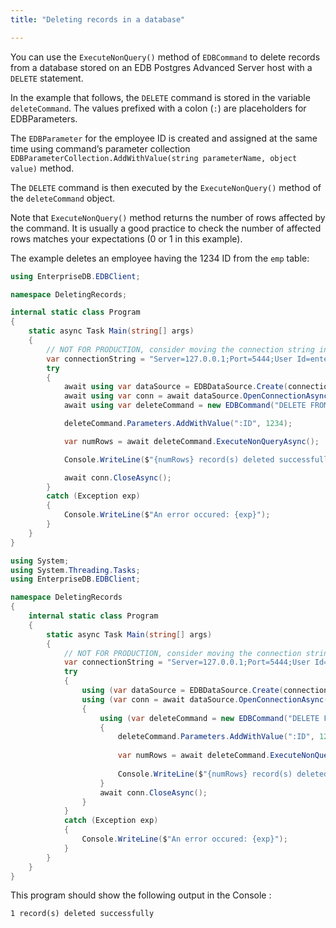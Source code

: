 ```yaml
---
title: "Deleting records in a database"

---
```


<div id="deleting_records_in_a_database" class="registered_link"></div>

You can use the `ExecuteNonQuery()` method of `EDBCommand` to delete records from a database stored on an EDB Postgres Advanced Server host with a `DELETE` statement.

In the example that follows, the `DELETE` command is stored in the variable `deleteCommand`. The values prefixed with a colon (`:`) are placeholders for EDBParameters.

The `EDBParameter` for the employee ID is created and assigned at the same time using command’s parameter collection `EDBParameterCollection.AddWithValue(string parameterName, object value)` method.

The `DELETE` command is then executed by the `ExecuteNonQuery()` method of the `deleteCommand` object.

Note that `ExecuteNonQuery()` method returns the number of rows affected by the command. It is usually a good practice to check the number of affected rows matches your expectations (0 or 1 in this example).

The example deletes an employee having the 1234 ID from the `emp` table:

<TabContainer syncKey="sample">
<Tab title=".NET">

```csharp
using EnterpriseDB.EDBClient;

namespace DeletingRecords;

internal static class Program
{
    static async Task Main(string[] args)
    {
        // NOT FOR PRODUCTION, consider moving the connection string in a configuration file
        var connectionString = "Server=127.0.0.1;Port=5444;User Id=enterprisedb;Password=edb;Database=edb";
        try
        {
            await using var dataSource = EDBDataSource.Create(connectionString);
            await using var conn = await dataSource.OpenConnectionAsync();
            await using var deleteCommand = new EDBCommand("DELETE FROM emp WHERE empno = :ID", conn);

            deleteCommand.Parameters.AddWithValue(":ID", 1234);

            var numRows = await deleteCommand.ExecuteNonQueryAsync();

            Console.WriteLine($"{numRows} record(s) deleted successfully");

            await conn.CloseAsync();
        }
        catch (Exception exp)
        {
            Console.WriteLine($"An error occured: {exp}");
        }
    }
}
```

</Tab>
<Tab title=".NET Framework">

```csharp
using System;
using System.Threading.Tasks;
using EnterpriseDB.EDBClient;

namespace DeletingRecords
{
    internal static class Program
    {
        static async Task Main(string[] args)
        {
            // NOT FOR PRODUCTION, consider moving the connection string in a configuration file
            var connectionString = "Server=127.0.0.1;Port=5444;User Id=enterprisedb;Password=edb;Database=edb";
            try
            {
                using (var dataSource = EDBDataSource.Create(connectionString))
                using (var conn = await dataSource.OpenConnectionAsync())
                {
                    using (var deleteCommand = new EDBCommand("DELETE FROM emp WHERE empno = :ID", conn))
                    {
                        deleteCommand.Parameters.AddWithValue(":ID", 1234);
                        
                        var numRows = await deleteCommand.ExecuteNonQueryAsync();
                
                        Console.WriteLine($"{numRows} record(s) deleted successfully");
                    }
                    await conn.CloseAsync();
                }
            }
            catch (Exception exp)
            {
                Console.WriteLine($"An error occured: {exp}");
            }
        }
    }
}
```
</Tab>
</TabContainer> 

This program should show the following output in the Console :

```text
1 record(s) deleted successfully
```
